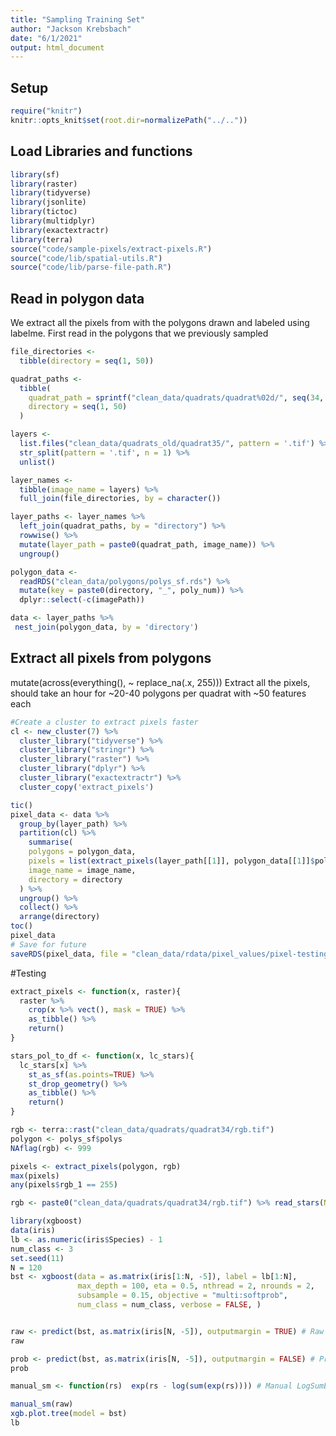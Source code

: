 ```yaml
---
title: "Sampling Training Set"
author: "Jackson Krebsbach"
date: "6/1/2021"
output: html_document
---
```

## Setup

```r
require("knitr")
knitr::opts_knit$set(root.dir=normalizePath("../.."))
```

## Load Libraries and functions

```r
library(sf)
library(raster)
library(tidyverse)
library(jsonlite)
library(tictoc)
library(multidplyr)
library(exactextractr)
library(terra)
source("code/sample-pixels/extract-pixels.R")
source("code/lib/spatial-utils.R")
source("code/lib/parse-file-path.R")
```

## Read in polygon data 

We extract all the pixels from with the polygons drawn and labeled using labelme.
First read in the polygons that we previously sampled

```r
file_directories <-
  tibble(directory = seq(1, 50))

quadrat_paths <-
  tibble(
    quadrat_path = sprintf("clean_data/quadrats/quadrat%02d/", seq(34, 83, 1)),
    directory = seq(1, 50)
  ) 

layers <-
  list.files("clean_data/quadrats_old/quadrat35/", pattern = '.tif') %>%
  str_split(pattern = '.tif', n = 1) %>%
  unlist()

layer_names <-
  tibble(image_name = layers) %>%
  full_join(file_directories, by = character())

layer_paths <- layer_names %>%
  left_join(quadrat_paths, by = "directory") %>%
  rowwise() %>%
  mutate(layer_path = paste0(quadrat_path, image_name)) %>%
  ungroup()

polygon_data <-
  readRDS("clean_data/polygons/polys_sf.rds") %>%
  mutate(key = paste0(directory, "_", poly_num)) %>%
  dplyr::select(-c(imagePath))

data <- layer_paths %>%
 nest_join(polygon_data, by = 'directory')
```


## Extract all pixels from polygons
mutate(across(everything(), ~ replace_na(.x, 255)))
Extract all the pixels, should take an hour for ~20-40 polygons per quadrat with ~50 features each

```r
#Create a cluster to extract pixels faster
cl <- new_cluster(7) %>%
  cluster_library("tidyverse") %>%
  cluster_library("stringr") %>%
  cluster_library("raster") %>%
  cluster_library("dplyr") %>%
  cluster_library("exactextractr") %>%
  cluster_copy('extract_pixels')

tic()
pixel_data <- data %>%
  group_by(layer_path) %>%
  partition(cl) %>%
    summarise(
    polygons = polygon_data,
    pixels = list(extract_pixels(layer_path[[1]], polygon_data[[1]]$polys)),
    image_name = image_name,
    directory = directory
  ) %>%
  ungroup() %>%
  collect() %>%
  arrange(directory)
toc()
pixel_data
# Save for future
saveRDS(pixel_data, file = "clean_data/rdata/pixel_values/pixel-testing.rds")
```

#Testing
```r
extract_pixels <- function(x, raster){
  raster %>% 
    crop(x %>% vect(), mask = TRUE) %>% 
    as_tibble() %>%
    return()
}

stars_pol_to_df <- function(x, lc_stars){
  lc_stars[x] %>% 
    st_as_sf(as.points=TRUE) %>% 
    st_drop_geometry() %>% 
    as_tibble() %>%
    return()
}

rgb <- terra::rast("clean_data/quadrats/quadrat34/rgb.tif")
polygon <- polys_sf$polys
NAflag(rgb) <- 999

pixels <- extract_pixels(polygon, rgb)
max(pixels)
any(pixels$rgb_1 == 255)

rgb <- paste0("clean_data/quadrats/quadrat34/rgb.tif") %>% read_stars(NA_value = 999)
```


```r
library(xgboost)
data(iris)
lb <- as.numeric(iris$Species) - 1
num_class <- 3
set.seed(11)
N = 120
bst <- xgboost(data = as.matrix(iris[1:N, -5]), label = lb[1:N],
               max_depth = 100, eta = 0.5, nthread = 2, nrounds = 2, 
               subsample = 0.15, objective = "multi:softprob",
               num_class = num_class, verbose = FALSE, )  


raw <- predict(bst, as.matrix(iris[N, -5]), outputmargin = TRUE) # Raw scores
raw

prob <- predict(bst, as.matrix(iris[N, -5]), outputmargin = FALSE) # Probabilities
prob

manual_sm <- function(rs)  exp(rs - log(sum(exp(rs)))) # Manual LogSumExp

manual_sm(raw)
xgb.plot.tree(model = bst)
lb
```
